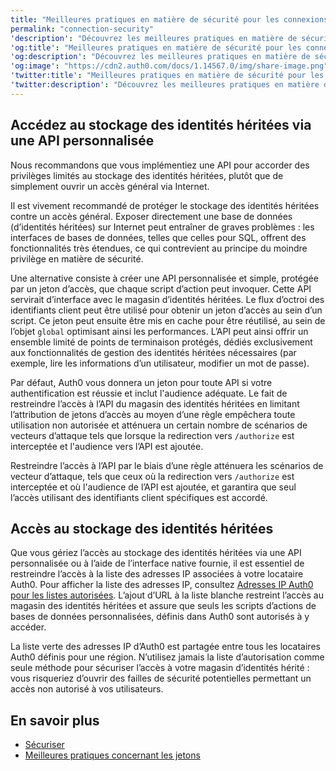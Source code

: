 ---
title: "Meilleures pratiques en matière de sécurité pour les connexions à des bases de données personnalisées"
permalink: "connection-security"
'description': "Découvrez les meilleures pratiques en matière de sécurité de connexion aux bases de données personnalisées."
'og:title': "Meilleures pratiques en matière de sécurité pour les connexions à des bases de données personnalisées"
'og:description': "Découvrez les meilleures pratiques en matière de sécurité de connexion aux bases de données personnalisées."
'og:image': "https://cdn2.auth0.com/docs/1.14567.0/img/share-image.png"
'twitter:title': "Meilleures pratiques en matière de sécurité pour les connexions à des bases de données personnalisées"
'twitter:description': "Découvrez les meilleures pratiques en matière de sécurité de connexion aux bases de données personnalisées."
---

## Accédez au stockage des identités héritées via une API personnalisée

Nous recommandons que vous implémentiez une API pour accorder des privilèges limités au stockage des identités héritées, plutôt que de simplement ouvrir un accès général via Internet.

Il est vivement recommandé de protéger le stockage des identités héritées contre un accès général. Exposer directement une base de données (d’identités héritées) sur Internet peut entraîner de graves problèmes : les interfaces de bases de données, telles que celles pour SQL, offrent des fonctionnalités très étendues, ce qui contrevient au principe du moindre privilège en matière de sécurité.

Une alternative consiste à créer une API personnalisée et simple, protégée par un jeton d’accès, que chaque script d’action peut invoquer. Cette API servirait d’interface avec le magasin d’identités héritées. Le flux d’octroi des identifiants client peut être utilisé pour obtenir un jeton d’accès au sein d’un script. Ce jeton peut ensuite être mis en cache pour être réutilisé, au sein de l’objet `global` optimisant ainsi les performances. L’API peut ainsi offrir un ensemble limité de points de terminaison protégés, dédiés exclusivement aux fonctionnalités de gestion des identités héritées nécessaires (par exemple, lire les informations d’un utilisateur, modifier un mot de passe).

Par défaut, Auth0 vous donnera un jeton pour toute API si votre authentification est réussie et inclut l'<Tooltip data-tooltip-id="react-containers-DefinitionTooltip-0" tip="">audience</Tooltip> adéquate. Le fait de restreindre l’accès à l’API du magasin des identités héritées en limitant l’attribution de jetons d’accès au moyen d’une règle empêchera toute utilisation non autorisée et atténuera un certain nombre de scénarios de vecteurs d’attaque tels que lorsque la redirection vers `/authorize` est interceptée et l'audience vers l’API est ajoutée.

<Warning>

Restreindre l’accès à l’API par le biais d’une règle atténuera les scénarios de vecteur d’attaque, tels que ceux où la redirection vers `/authorize` est interceptée et où l'audience de l’API est ajoutée, et garantira que seul l’accès utilisant des identifiants client spécifiques est accordé.

</Warning>

## Accès au stockage des identités héritées

Que vous gériez l’accès au stockage des identités héritées via une API personnalisée ou à l’aide de l’interface native fournie, il est essentiel de restreindre l’accès à la liste des adresses IP associées à votre locataire Auth0. Pour afficher la liste des adresses IP, consultez [Adresses IP Auth0 pour les listes autorisées](/docs/docs/fr-ca/secure/security-guidance/data-security/allowlist). L’ajout d’URL à la liste blanche restreint l’accès au magasin des identités héritées et assure que seuls les scripts d’actions de bases de données personnalisées, définis dans Auth0 sont autorisés à y accéder.

<Warning>

La liste verte des adresses IP d’Auth0 est partagée entre tous les locataires Auth0 définis pour une région. N’utilisez jamais la liste d’autorisation comme seule méthode pour sécuriser l’accès à votre magasin d’identités hérité : vous risqueriez d’ouvrir des failles de sécurité potentielles permettant un accès non autorisé à vos utilisateurs.

</Warning>

## En savoir plus

* [Sécuriser](/docs/docs/fr-ca/secure)
* [Meilleures pratiques concernant les jetons](/docs/docs/fr-ca/secure/tokens/token-best-practices)